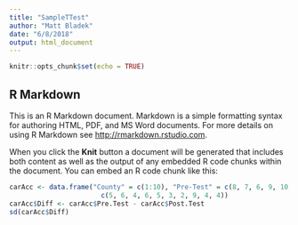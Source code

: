```yaml
---
title: "SampleTTest"
author: "Matt Bladek"
date: "6/8/2018"
output: html_document
---
```


```r
knitr::opts_chunk$set(echo = TRUE)
```

## R Markdown

This is an R Markdown document. Markdown is a simple formatting syntax for authoring HTML, PDF, and MS Word documents. For more details on using R Markdown see <http://rmarkdown.rstudio.com>.

When you click the **Knit** button a document will be generated that includes both content as well as the output of any embedded R code chunks within the document. You can embed an R code chunk like this:

```r
carAcc <- data.frame("County" = c(1:10), "Pre-Test" = c(8, 7, 6, 9, 10, 5, 7, 11, 8, 7), "Post-Test" = 
                       c(5, 6, 4, 6, 5, 3, 2, 9, 4, 4))
carAcc$Diff <- carAcc$Pre.Test - carAcc$Post.Test
sd(carAcc$Diff)
```
